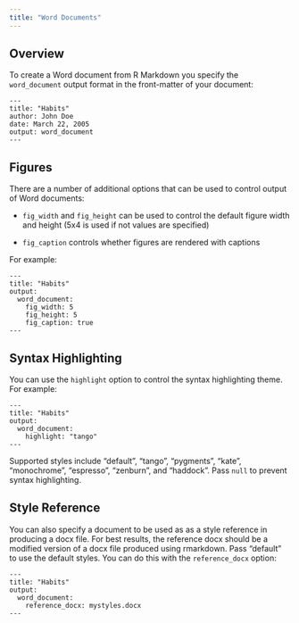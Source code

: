 ```yaml
---
title: "Word Documents"
---
```


## Overview

To create a Word document from R Markdown you specify the `word_document` output format in the front-matter of your document:

    ---
    title: "Habits"
    author: John Doe
    date: March 22, 2005
    output: word_document
    ---

## Figures

There are a number of additional options that can be used to control output of Word documents:

* `fig_width` and  `fig_height` can be used to control the default figure width and height (5x4 is used if not values are specified)

* `fig_caption` controls whether figures are rendered with captions

For example:

    ---
    title: "Habits"
    output:
      word_document:
        fig_width: 5
        fig_height: 5
        fig_caption: true
    ---

## Syntax Highlighting

You can use the `highlight` option to control the syntax highlighting theme. For example:

    ---
    title: "Habits"
    output:
      word_document:
        highlight: "tango"
    ---

Supported styles include "default", "tango", "pygments", "kate", "monochrome", "espresso", "zenburn", and "haddock". Pass `null` to prevent syntax highlighting.


## Style Reference

You can also specify a document to be used as as a style reference in producing a docx file. For best results, the reference docx should be a modified version of a docx file produced using rmarkdown. Pass "default" to use the default styles. You can do this with the `reference_docx` option:

    ---
    title: "Habits"
    output:
      word_document:
        reference_docx: mystyles.docx
    ---

